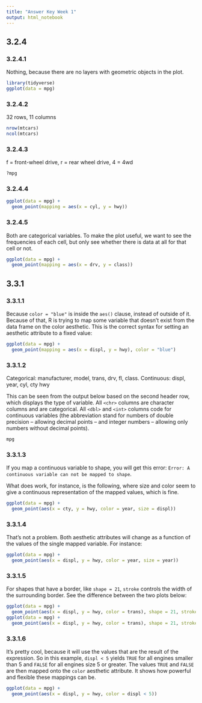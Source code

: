 ```yaml
---
title: "Answer Key Week 1"
output: html_notebook
---
```


## 3.2.4

### 3.2.4.1

Nothing, because there are no layers with geometric objects in the plot.

```r
library(tidyverse)
ggplot(data = mpg)
```

### 3.2.4.2

32 rows, 11 columns

```r
nrow(mtcars)
ncol(mtcars)
```

### 3.2.4.3

f = front-wheel drive, r = rear wheel drive, 4 = 4wd

```r
?mpg
```


### 3.2.4.4

```r
ggplot(data = mpg) +
  geom_point(mapping = aes(x = cyl, y = hwy))
```

### 3.2.4.5

Both are categorical variables. To make the plot useful, we want to see the frequencies of each cell, but only see whether there is data at all for that cell or not.

```r
ggplot(data = mpg) +
  geom_point(mapping = aes(x = drv, y = class))
```

## 3.3.1

### 3.3.1.1

Because ```color = "blue"``` is inside the ```aes()``` clause, instead of outside of it. Because of that, R is trying to map some variable that doesn't exist from the data frame on the color aesthetic. This is the correct syntax for setting an aesthetic attribute to a fixed value:

```r
ggplot(data = mpg) + 
  geom_point(mapping = aes(x = displ, y = hwy), color = "blue")
```

### 3.3.1.2

Categorical: manufacturer, model, trans, drv, fl, class. 
Continuous: displ, year, cyl, cty hwy

This can be seen from the output below based on the second header row, which displays the type of variable. All ```<chr>``` columns are character columns and are categorical. All ```<dbl>``` and ```<int>``` columns code for continuous variables (the abbreviation stand for numbers of double precision -- allowing decimal points -- and integer numbers -- allowing only numbers without decimal points).

```r
mpg
```

### 3.3.1.3

If you map a continuous variable to  shape, you will get this error: ```Error: A continuous variable can not be mapped to shape```.

What does work, for instance, is the following, where size and color seem to give a continuous representation of the mapped values, which is fine.

```r
ggplot(data = mpg) +
  geom_point(aes(x = cty, y = hwy, color = year, size = displ))
```

### 3.3.1.4 

That's not a problem. Both aesthetic attributes will change as a function of the values of the single mapped variable. For instance:

```r
ggplot(data = mpg) +
  geom_point(aes(x = displ, y = hwy, color = year, size = year))
```

### 3.3.1.5

For shapes that have a border, like ```shape = 21```, ```stroke``` controls the width of the surrounding border. See the difference between the two plots below:

```r
ggplot(data = mpg) +
  geom_point(aes(x = displ, y = hwy, color = trans), shape = 21, stroke = 1)
ggplot(data = mpg) +
  geom_point(aes(x = displ, y = hwy, color = trans), shape = 21, stroke = 2)
```

### 3.3.1.6

It's pretty cool, because it will use the values that are the result of the expression. So in this example, ```displ < 5``` yields ```TRUE``` for all engines smaller than 5 and ```FALSE``` for all engines size 5 or greater. The values ```TRUE``` and ```FALSE``` are then mapped onto the ```color``` aesthetic attribute. It shows how powerful and flexible these mappings can be.

```r
ggplot(data = mpg) +
  geom_point(aes(x = displ, y = hwy, color = displ < 5))
```
